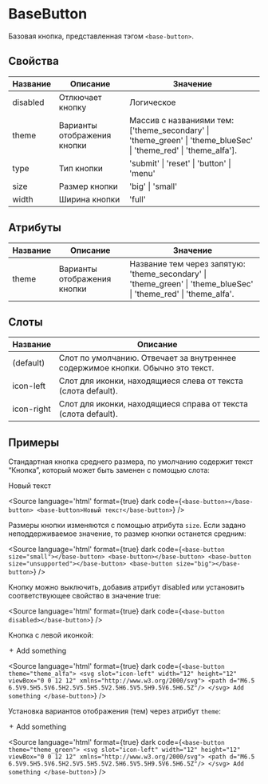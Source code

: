 
# BaseButton

Базовая кнопка, представленная тэгом `<base-button>`.

## Свойства

| Название | Описание                    | Значение                                                                                                         |
|----------|-----------------------------|------------------------------------------------------------------------------------------------------------------|
| disabled | Отлкючает кнопку            | Логическое                                                                                                       |
| theme    | Варианты отображения кнопки | Массив с названиями тем: ['theme_secondary' \| 'theme_green' \| 'theme_blueSec' \| 'theme_red' \| 'theme_alfa']. |
| type     | Тип кнопки                  | 'submit' \| 'reset' \| 'button' \| 'menu'                                                                        |
| size     | Размер кнопки               | 'big' \| 'small'                                                                                                 |
| width    | Ширина кнопки               | 'full'                                                                                                           |

## Атрибуты

| Название | Описание                    | Значение                                                                                                                        |
|----------|-----------------------------|---------------------------------------------------------------------------------------------------------------------------------|
| theme    | Варианты отображения кнопки | Название тем через запятую: 'theme_secondary' \| 'theme_green' \| 'theme_blueSec' \| 'theme_red' \| 'theme_alfa'.               |

## Слоты

| Название   | Описание                                                                       |
|------------|--------------------------------------------------------------------------------|
| (default)  | Слот по умолчанию. Отвечает за внутреннее содержимое кнопки. Обычно это текст. |
| icon-left  | Слот для иконки, находящиеся слева от текста (слота default).                  |
| icon-right | Слот для иконки, находящиеся справа от текста (слота default).                 |

## Примеры

Стандартная кнопка среднего размера, по умолчанию содержит текст “Кнопка”, который может быть заменен с помощью слота:

<Canvas>
  <base-button></base-button>
  <base-button>Новый текст</base-button>
</Canvas>

<Source
language='html'
format={true}
dark
code={`
<base-button></base-button>
<base-button>Новый текст</base-button>
`}
/>

Размеры кнопки изменяются с помощью атрибута `size`. Если задано неподдерживаемое значение, то размер кнопки останется средним:

<Canvas>
  <base-button size="small"></base-button>
  <base-button></base-button>
  <base-button size="unsupported"></base-button>
  <base-button size="big"></base-button>
</Canvas>

<Source
language='html'
format={true}
dark
code={`
<base-button size="small"></base-button>
<base-button></base-button>
<base-button size="unsupported"></base-button>
<base-button size="big"></base-button>
`}
/>

Кнопку можно выключить, добавив атрибут disabled или установить соответствующее свойство в значение true:

<Canvas>
  <base-button disabled></base-button>
</Canvas>

<Source
language='html'
format={true}
dark
code={`
<base-button disabled></base-button>
`}
/>

Кнопка с левой иконкой:

<Canvas>
  <base-button theme="theme_alfa">
    <svg slot="icon-left" width="12" height="12" viewBox="0 0 12 12" xmlns="http://www.w3.org/2000/svg">
      <path d="M6.5 6.5V9.5H5.5V6.5H2.5V5.5H5.5V2.5H6.5V5.5H9.5V6.5H6.5Z"/>
    </svg>
    Add something
  </base-button>
</Canvas>

<Source
language='html'
format={true}
dark
code={`
<base-button theme="theme_alfa">
  <svg slot="icon-left" width="12" height="12" viewBox="0 0 12 12" xmlns="http://www.w3.org/2000/svg">
    <path d="M6.5 6.5V9.5H5.5V6.5H2.5V5.5H5.5V2.5H6.5V5.5H9.5V6.5H6.5Z"/>
  </svg>
  Add something
</base-button>
`}
/>

Установка вариантов отображения (тем) через атрибут `theme`:

<Canvas>
  <base-button theme="theme_green">
    <svg slot="icon-left" width="12" height="12" viewBox="0 0 12 12" xmlns="http://www.w3.org/2000/svg">
      <path d="M6.5 6.5V9.5H5.5V6.5H2.5V5.5H5.5V2.5H6.5V5.5H9.5V6.5H6.5Z"/>
    </svg>
    Add something
  </base-button>
</Canvas>

<Source
language='html'
format={true}
dark
code={`
<base-button theme="theme_green">
  <svg slot="icon-left" width="12" height="12" viewBox="0 0 12 12" xmlns="http://www.w3.org/2000/svg">
    <path d="M6.5 6.5V9.5H5.5V6.5H2.5V5.5H5.5V2.5H6.5V5.5H9.5V6.5H6.5Z"/>
  </svg>
  Add something
</base-button>
`}
/>